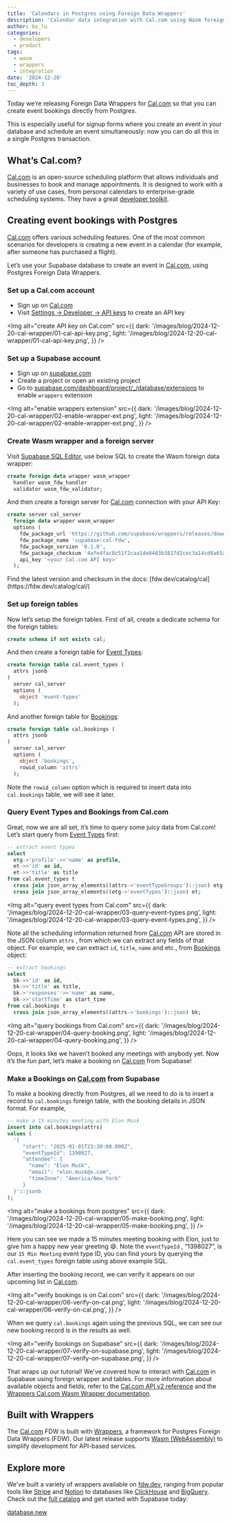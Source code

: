 ```yaml
---
title: 'Calendars in Postgres using Foreign Data Wrappers'
description: 'Calendar data integration with Cal.com using Wasm foreign data wrapper on Supabase'
author: bo_lu
categories:
  - developers
  - product
tags:
  - wasm
  - wrappers
  - integration
date: '2024-12-20'
toc_depth: 3
---
```


Today we’re releasing Foreign Data Wrappers for [Cal.com](http://Cal.com) so that you can create event bookings directly from Postgres.

This is especially useful for signup forms where you create an event in your database and schedule an event simultaneously: now you can do all this in a single Postgres transaction.

## What’s Cal.com?

[Cal.com](http://cal.com/) is an open-source scheduling platform that allows individuals and businesses to book and manage appointments. It is designed to work with a variety of use cases, from personal calendars to enterprise-grade scheduling systems. They have a great [developer toolkit](https://cal.com/platform).

## Creating event bookings with Postgres

[Cal.com](http://Cal.com) offers various scheduling features. One of the most common scenarios for developers is creating a new event in a calendar (for example, after someone has purchased a flight).

Let’s use your Supabase database to create an event in [Cal.com](http://cal.com/), using Postgres Foreign Data Wrappers.

### Set up a Cal.com account

- Sign up on [Cal.com](http://Cal.com)
- Visit [Settings -> Developer -> API keys](https://app.cal.com/settings/developer/api-keys) to create an API key

<Img
  alt="create API key on Cal.com"
  src={{
    dark: '/images/blog/2024-12-20-cal-wrapper/01-cal-api-key.png',
    light: '/images/blog/2024-12-20-cal-wrapper/01-cal-api-key.png',
  }}
/>

### Set up a Supabase account

- Sign up on [supabase.com](http://supabase.com)
- Create a project or open an existing project
- Go to [supabase.com/dashboard/project/\_/database/extensions](https://supabase.com/dashboard/project/_/database/extensions) to enable `wrappers` extension

<Img
  alt="enable wrappers extension"
  src={{
    dark: '/images/blog/2024-12-20-cal-wrapper/02-enable-wrapper-ext.png',
    light: '/images/blog/2024-12-20-cal-wrapper/02-enable-wrapper-ext.png',
  }}
/>

### Create Wasm wrapper and a foreign server

Visit [Supabase SQL Editor](https://supabase.com/dashboard/project/_/sql/new), use below SQL to create the Wasm foreign data wrapper:

```sql
create foreign data wrapper wasm_wrapper
  handler wasm_fdw_handler
  validator wasm_fdw_validator;
```

And then create a foreign server for [Cal.com](http://Cal.com) connection with your API Key:

```sql
create server cal_server
  foreign data wrapper wasm_wrapper
  options (
    fdw_package_url 'https://github.com/supabase/wrappers/releases/download/wasm_cal_fdw_v0.1.0/cal_fdw.wasm',
    fdw_package_name 'supabase:cal-fdw',
    fdw_package_version '0.1.0',
    fdw_package_checksum '4afe4fac8c51f2caa1de8483b3817d2cec3a14cd8a65a3942c8b4ff6c430f08a',
    api_key '<your Cal.com API key>'
  );
```

<Admonition>
  Find the latest version and checksum in the docs:
  [fdw.dev/catalog/cal](https://fdw.dev/catalog/cal/)
</Admonition>

### Set up foreign tables

Now let’s setup the foreign tables. First of all, create a dedicate schema for the foreign tables:

```sql
create schema if not exists cal;
```

And then create a foreign table for [Event Types](https://app.cal.com/event-types):

```sql
create foreign table cal.event_types (
  attrs jsonb
)
  server cal_server
  options (
    object 'event-types'
  );
```

And another foreign table for [Bookings](https://app.cal.com/bookings/upcoming):

```sql
create foreign table cal.bookings (
  attrs jsonb
)
  server cal_server
  options (
    object 'bookings',
    rowid_column 'attrs'
  );
```

Note the `rowid_column` option which is required to insert data into `cal.bookings` table, we will see it later.

### Query Event Types and Bookings from Cal.com

Great, now we are all set, it’s time to query some juicy data from Cal.com! Let’s start query from [Event Types](https://app.cal.com/event-types) first:

```sql
-- extract event types
select
  etg->'profile'->>'name' as profile,
  et->>'id' as id,
  et->>'title' as title
from cal.event_types t
  cross join json_array_elements((attrs->'eventTypeGroups')::json) etg
  cross join json_array_elements((etg->'eventTypes')::json) et;
```

<Img
  alt="query event types from Cal.com"
  src={{
    dark: '/images/blog/2024-12-20-cal-wrapper/03-query-event-types.png',
    light: '/images/blog/2024-12-20-cal-wrapper/03-query-event-types.png',
  }}
/>

Note all the scheduling information returned from [Cal.com](http://Cal.com) API are stored in the JSON column `attrs` , from which we can extract any fields of that object. For example, we can extract `id`, `title`, `name` and etc., from [Bookings](https://app.cal.com/bookings/upcoming) object:

```sql
-- extract bookings
select
  bk->>'id' as id,
  bk->>'title' as title,
  bk->'responses'->>'name' as name,
  bk->>'startTime' as start_time
from cal.bookings t
  cross join json_array_elements((attrs->'bookings')::json) bk;
```

<Img
  alt="query bookings from Cal.com"
  src={{
    dark: '/images/blog/2024-12-20-cal-wrapper/04-query-booking.png',
    light: '/images/blog/2024-12-20-cal-wrapper/04-query-booking.png',
  }}
/>

Oops, it looks like we haven’t booked any meetings with anybody yet. Now it’s the fun part, let’s make a booking on [Cal.com](http://Cal.com) from Supabase!

### Make a Bookings on [Cal.com](http://Cal.com) from Supabase

To make a booking directly from Postgres, all we need to do is to insert a record to `cal.bookings` foreign table, with the booking details in JSON format. For example,

```sql
-- make a 15 minutes meeting with Elon Musk
insert into cal.bookings(attrs)
values (
  '{
     "start": "2025-01-01T23:30:00.000Z",
     "eventTypeId": 1398027,
     "attendee": {
       "name": "Elon Musk",
       "email": "elon.musk@x.com",
       "timeZone": "America/New_York"
     }
  }'::jsonb
);
```

<Img
  alt="make a bookings from postgres"
  src={{
    dark: '/images/blog/2024-12-20-cal-wrapper/05-make-booking.png',
    light: '/images/blog/2024-12-20-cal-wrapper/05-make-booking.png',
  }}
/>

Here you can see we made a 15 minutes meeting booking with Elon, just to give him a happy new year greeting 😄. Note the `eventTypeId` , “1398027”, is our `15 Min Meeting` event type ID, you can find yours by querying the `cal.event_types` foreign table using above example SQL.

After inserting the booking record, we can verify it appears on our upcoming list in [Cal.com](http://Cal.com).

<Img
  alt="verify bookings is on Cal.com"
  src={{
    dark: '/images/blog/2024-12-20-cal-wrapper/06-verify-on-cal.png',
    light: '/images/blog/2024-12-20-cal-wrapper/06-verify-on-cal.png',
  }}
/>

When we query `cal.bookings` again using the previous SQL, we can see our new booking record is in the results as well.

<Img
  alt="verify bookings on Supabase"
  src={{
    dark: '/images/blog/2024-12-20-cal-wrapper/07-verify-on-supabase.png',
    light: '/images/blog/2024-12-20-cal-wrapper/07-verify-on-supabase.png',
  }}
/>

That wraps up our tutorial! We've covered how to interact with [Cal.com](http://Cal.com) in Supabase using foreign wrapper and tables. For more information about available objects and fields, refer to the [Cal.com API v2 reference](https://cal.com/docs/api-reference/v2/introduction) and the [Wrappers Cal.com Wasm Wrapper documentation](https://fdw.dev/catalog/cal/).

## Built with Wrappers

The [Cal.com](http://Cal.com) FDW is built with [Wrappers](https://fdw.dev), a framework for Postgres Foreign Data Wrappers (FDW). Our latest release supports [Wasm (WebAssembly)](https://webassembly.org/) to simplify development for API-based services.

## Explore more

We've built a variety of wrappers available on [fdw.dev](https://fdw.dev/), ranging from popular tools like [Stripe](https://stripe.com/) and [Notion](https://www.notion.com/) to databases like [ClickHouse](https://clickhouse.com/) and [BigQuery](https://cloud.google.com/bigquery). Check out the [full catalog](https://fdw.dev/catalog/) and get started with Supabase today:

[database.new](https://database.new)
